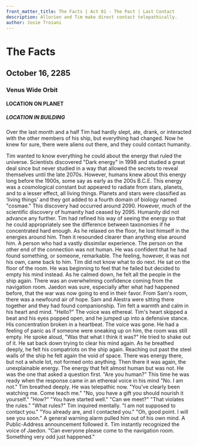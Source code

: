 ```yaml
---
front_matter_title: The Facts | Act 01 - The Pact | Last Contact
description: Allorien and Tim make direct contact telepathically.
author: Josie Troiani
---
```

# The Facts

## October 16, 2285

### Venus Wide Orbit

#### LOCATION ON PLANET

##### LOCATION IN BUILDING

Over the last month and a half Tim had hardly slept, ate, drank, or interacted with the other members of his ship, but everything had changed. Now he knew for sure, there were aliens out there, and they could contact humanity.

Tim wanted to know everything he could about the energy that ruled the universe. Scientists discovered "Dark energy" in 1998 and studied a great deal since but never studied in a way that allowed the secrets to reveal themselves until the late 2070s. However, humans knew about this energy long before the 1900s, some say as early as the 200s B.C.E.
This energy was a cosmological constant but appeared to radiate from stars, planets, and to a lesser effect, all living things. Planets and stars were classified as ‘living things' and they got added to a fourth domain of biology named "cosmae." This discovery had occurred around 2090. However, much of the scientific discovery of humanity had ceased by 2095. Humanity did not advance any further.
Tim had refined his way of seeing the energy so that he could appropriately see the difference between taxonomies if he concentrated hard enough. As he relaxed on the floor, he lost himself in the energies around him. Then it resounded clearer than anything else around him. A person who had a vastly dissimilar experience. The person on the other end of the connection was not human. He was confident that he had found something, or someone, remarkable. The feeling, however, it was not his own, came back to him. Tim did not know what to do next.
He sat on the floor of the room. He was beginning to feel that he failed but decided to empty his mind instead. As he calmed down, he felt all the people in the ship again. There was an overwhelming confidence coming from the navigation room. Jaedon was sure, especially after what had happened before, that the war was now going to end in their favor. From Sam's room, there was a newfound air of hope. Sam and Alestra were sitting there together and they had found companionship. Tim felt a warmth and calm in his heart and mind.
"Hello?" The voice was ethereal. Tim's heart skipped a beat and his eyes popped open, and he jumped up into a defensive stance. His concentration broken in a heartbeat. The voice was gone. He had a feeling of panic as if someone were sneaking up on him, the room was still empty. He spoke aloud, "Was that what I think it was?" He tried to shake out of it.
He sat back down trying to clear his mind again. As he breathed deeply, he felt his compatriots on the ship again. Reaching out past the steel walls of the ship he felt again the void of space. There was energy there, but not a whole lot, not formed onto anything.
Then there it was again, the unexplainable energy. The energy that felt almost human but was not. He was the one that asked a question first. "Are you human?" This time he was ready when the response came in an ethereal voice in his mind "No. I am not."
Tim breathed deeply. He was telepathic now. "You've clearly been watching me. Come teach me."
"No, you have a gift you should nourish it yourself."
"How?"
"You have started well."
"Can we meet?"
"That violates the rules."
"What rules?" Tim inquired mentally.
"I am not supposed to contact you."
"You already are, and I contacted you."
"Oh, good point. I will see you soon."
A general warning alarm pulled him out of his own mind. A Public-Address announcement followed it. Tim instantly recognized the voice of Jaedon. "Can everyone please come to the navigation room. Something very odd just happened."
